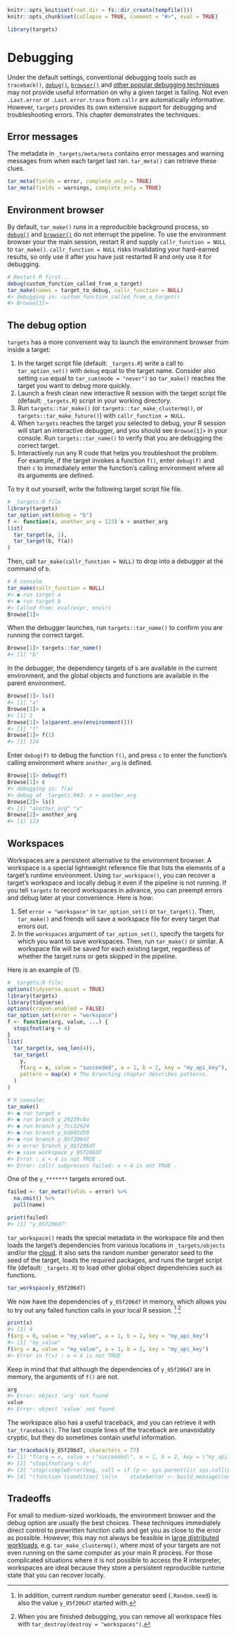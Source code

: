 ```r
knitr::opts_knit$set(root.dir = fs::dir_create(tempfile()))
knitr::opts_chunk$set(collapse = TRUE, comment = "#>", eval = TRUE)
```

```r
library(targets)
```

# Debugging {#debugging}

Under the default settings, conventional debugging tools such as `traceback()`, [`debug()`](https://rstats.wtf/debugging-r-code.html), [`browser()`](https://rstats.wtf/debugging-r-code.html) and [other popular debugging techniques](https://rstats.wtf/debugging-r-code.html) may not provide useful information on why a given target is failing. Not even `.Last.error` or `.Last.error.trace` from `callr` are automatically informative. However, `targets` provides its own extensive support for debugging and troubleshooting errors. This chapter demonstrates the techniques.

## Error messages

The metadata in `_targets/meta/meta` contains error messages and warning messages from when each target last ran. `tar_meta()` can retrieve these clues.

```r
tar_meta(fields = error, complete_only = TRUE)
tar_meta(fields = warnings, complete_only = TRUE)
```

## Environment browser

By default, `tar_make()` runs in a reproducible background process, so [`debug()`](https://rstats.wtf/debugging-r-code.html) and [`browser()`](https://rstats.wtf/debugging-r-code.html) do not interrupt the pipeline. To use the environment browser your the main session, restart R and supply `callr_function = NULL` to `tar_make()`. `callr_function = NULL` risks invalidating your hard-earned results, so only use it after you have just restarted R and only use it for debugging.

```r
# Restart R first...
debug(custom_function_called_from_a_target)
tar_make(names = target_to_debug, callr_function = NULL)
#> debugging in: custom_function_called_from_a_target()
#> Browse[1]>
```

## The debug option

`targets` has a more convenient way to launch the environment browser from inside a target:

1. In the target script file (default: `_targets.R`) write a call to `tar_option_set()` with `debug` equal to the target name. Consider also setting `cue` equal to `tar_cue(mode = "never")` so `tar_make()` reaches the target you want to debug more quickly.
1. Launch a fresh clean new interactive R session with the target script file (default: `_targets.R`) script in your working directory.
1. Run `targets::tar_make()` (or `targets::tar_make_clustermq()`, or `targets::tar_make_future()`) with `callr_function = NULL`.
1. When `targets` reaches the target you selected to debug, your R session will start an interactive debugger, and you should see `Browse[1]>` in your console. Run `targets::tar_name()` to verify that you are debugging the correct target.
1. Interactively run any R code that helps you troubleshoot the problem. For example, if the target invokes a function `f()`, enter `debug(f)` and then `c` to immediately enter the function's calling environment where all its arguments are defined.

To try it out yourself, write the following target script file file.

```r
# _targets.R file
library(targets)
tar_option_set(debug = "b")
f <- function(x, another_arg = 123) x + another_arg
list(
  tar_target(a, 1),
  tar_target(b, f(a))
)
```

Then, call `tar_make(callr_function = NULL)` to drop into a debugger at the command of `b`. 

```r
# R console
tar_make(callr_function = NULL)
#> ● run target a
#> ● run target b
#> Called from: eval(expr, envir)
Browse[1]>
```

When the debugger launches, run `targets::tar_name()` to confirm you are running the correct target.

```r
Browse[1]> targets::tar_name()
#> [1] "b"
```

In the debugger, the dependency targets of `b` are available in the current environment, and the global objects and functions are available in the parent environment.

```r
Browse[1]> ls()
#> [1] "a"
Browse[1]> a
#> [1] 1
Browse[1]> ls(parent.env(environment()))
#> [1] "f"
Browse[1]> f(1)
#> [1] 124
```

Enter `debug(f)` to debug the function `f()`, and press `c` to enter the function's calling environment where `another_arg` is defined.

```r
Browse[1]> debug(f)
Browse[1]> c
#> debugging in: f(a)
#> debug at _targets.R#3: x + another_arg
Browse[2]> ls()
#> [1] "another_arg" "x"   
Browse[2]> another_arg
#> [1] 123
```

## Workspaces

Workspaces are a persistent alternative to the environment browser. A workspace is a special lightweight reference file that lists the elements of a target's runtime environment. Using `tar_workspace()`, you can recover a target's workspace and locally debug it even if the pipeline is not running. If you tell `targets` to record workspaces in advance, you can preempt errors and debug later at your convenience. Here is how:

1. Set `error = "workspace"` in `tar_option_set()` or `tar_target()`. Then, `tar_make()` and friends will save a workspace file for every target that errors out.
1. In the `workspaces` argument of `tar_option_set()`, specify the targets for which you want to save workspaces. Then, run `tar_make()` or similar. A workspace file will be saved for each existing target, regardless of whether the target runs or gets skipped in the pipeline.

Here is an example of (1).

```r
# _targets.R file:
options(tidyverse.quiet = TRUE)
library(targets)
library(tidyverse)
options(crayon.enabled = FALSE)
tar_option_set(error = "workspace")
f <- function(arg, value, ...) {
  stopifnot(arg < 4)
}
list(
  tar_target(x, seq_len(4)),
  tar_target(
    y,
    f(arg = x, value = "succeeded", a = 1, b = 2, key = "my_api_key"),
    pattern = map(x) # The branching chapter describes patterns.
  )
)
```

```r
# R console:
tar_make()
#> ● run target x
#> ● run branch y_29239c8a
#> ● run branch y_7cc32924
#> ● run branch y_bd602d50
#> ● run branch y_05f206d7
#> x error branch y_05f206d7
#> ● save workspace y_05f206d7
#> Error : x < 4 is not TRUE .
#> Error: callr subprocess failed: x < 4 is not TRUE .
```

One of the `y_*******` targets errored out.

```r
failed <- tar_meta(fields = error) %>%
  na.omit() %>%
  pull(name)

print(failed)
#> [1] "y_05f206d7"
```

`tar_workspace()` reads the special metadata in the workspace file and then loads the target's dependencies from various locations in `_targets/objects` and/or the [cloud](#cloud). It also sets the random number generator seed to the seed of the target, loads the required packages, and runs the target script file (default: `_targets.R`) to load other global object dependencies such as functions. 

```r
tar_workspace(y_05f206d7)
```

We now have the dependencies of `y_05f206d7` in memory, which allows you to try out any failed function calls in your local R session. ^[In addition, current random number generator seed (`.Random.seed`) is also the value `y_05f206d7` started with.] ^[When you are finished debugging, you can remove all workspace files with `tar_destroy(destroy = "workspaces")`.]

```r
print(x)
#> [1] 4
f(arg = 0, value = "my_value", a = 1, b = 2, key = "my_api_key")
#> [1] "my_value"
f(arg = x, value = "my_value", a = 1, b = 2, key = "my_api_key")
#> Error in f(x) : x < 4 is not TRUE
```

Keep in mind that that although the dependencies of `y_05f206d7` are in memory, the arguments of `f()` are not.

```r
arg
#> Error: object 'arg' not found
value
#> Error: object 'value' not found
```

The workspace also has a useful traceback, and you can retrieve it with `tar_traceback()`. The last couple lines of the traceback are unavoidably cryptic, but they do sometimes contain useful information.

```r
tar_traceback(y_05f206d7, characters = 77)
#> [1] "f(arg = x, value = \"succeeded\", a = 1, b = 2, key = \"my_api_key\")"           
#> [2] "stopifnot(arg < 4)"             
#> [3] "stop(simpleError(msg, call = if (p <- sys.parent(1)) sys.call(p)))"              
#> [4] "(function (condition) \n{\n    state$error <- build_message(condition)\n    stat"
```

## Tradeoffs

For small to medium-sized workloads, the environment browser and the debug option are usually the best choices. These techniques immediately direct control to prewritten function calls and get you as close to the error as possible. However, this may not always be feasible in [large distributed workloads](#hpc), e.g. `tar_make_clustermq()`, where most of your targets are not even running on the same computer as your main R process. For those complicated situations where it is not possible to access the R interpreter, workspaces are ideal because they store a persistent reproducible runtime state that you can recover locally.
